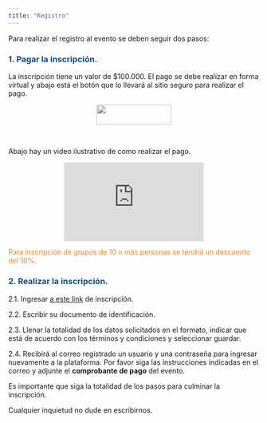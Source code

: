 ```yaml
---
title: "Registro"
---
```


Para realizar el registro al evento se deben seguir dos pasos:

### <font color="#0F4D8A">1. Pagar la inscripción.</font>

La inscripción tiene un valor de $100.000. El pago se debe realizar en forma virtual y abajo está el botón que lo llevará al sitio seguro para realizar el pago.

<center>
<a href="http://www.pagovirtual.unal.edu.co/index.php"><img border="0" src="imagenes/IDENTIFICADORPAGOVIRTUALUN.png" width="150" height="40"></a>
</center>

<br/>

Abajo hay un video ilustrativo de como realizar el pago.

<center>
<iframe width="280" height="157.5" src="https://www.youtube.com/embed/6SkH_ZHfgWQ" frameborder="0" allow="accelerometer; autoplay; encrypted-media; gyroscope; picture-in-picture" allowfullscreen></iframe>
</center>

<font color="#ED852E">Para inscripción de grupos de 10 o más personas se tendrá un descuento del 10%.</font>

### <font color="#0F4D8A">2. Realizar la inscripción.</font>

2.1. Ingresar [a este link](https://hermesextension.unal.edu.co/ords/f?p=116:22:109654428868848::NO:RP,22:P22_ID_PROYECTO,AI_ALUMNO_CURSO:19168,&cs=1QoNFiLfgCFl0NPpT1S42H2S9jmo) de inscripción.

2.2. Escribir su documento de identificación.

2.3. Llenar la totalidad de los datos solicitados en el formato, indicar que está de acuerdo con los términos y condiciones y seleccionar guardar.

2.4. Recibirá al correo registrado un usuario y una contraseña para ingresar nuevamente a la plataforma. Por favor siga las instrucciones indicadas en el correo y adjunte el __comprobante de pago__ del evento.

Es importante que siga la totalidad de los pasos para culminar la inscripción.

Cualquier inquietud no dude en escribirnos.

